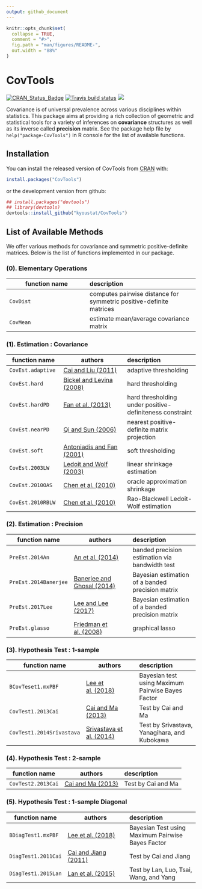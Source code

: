```yaml
---
output: github_document
---
```


<!-- README.md is generated from README.Rmd. Please edit that file -->

```r
knitr::opts_chunk$set(
  collapse = TRUE,
  comment = "#>",
  fig.path = "man/figures/README-",
  out.width = "88%"
)
```
# CovTools

<!-- badges: start -->
[![CRAN_Status_Badge](http://www.r-pkg.org/badges/version/CovTools?color=green)](https://cran.r-project.org/package=CovTools)
[![Travis build status](https://travis-ci.org/kyoustat/CovTools.svg?branch=master)](https://travis-ci.org/kyoustat/CovTools)
[![](https://cranlogs.r-pkg.org/badges/CovTools)](https://cran.r-project.org/package=CovTools)
<!-- badges: end -->


Covariance is of universal prevalence across various disciplines within statistics. 
This package aims at providing a rich collection of geometric and statistical tools for a variety of inferences on **covariance** structures as well as its inverse called **precision** matrix. See the package help file by `help("package-CovTools")` in R console for the list of available functions.

## Installation

You can install the released version of CovTools from [CRAN](https://CRAN.R-project.org) with:

``` r
install.packages("CovTools")
```
or the development version from github:
```r
## install.packages("devtools")
## library(devtools)
devtools::install_github("kyoustat/CovTools")
```

## List of Available Methods

We offer various methods for covariance and symmetric positive-definite matrices. Below is the list of functions implemented in our package.

### (0). Elementary Operations
| function name | description |
|---------------|:-------------------|
| `CovDist` | computes pairwise distance for symmetric positive-definite matrices |
| `CovMean` | estimate mean/average covariance matrix |

### (1). Estimation : Covariance
| function name | authors | description    |
|---------------|------------------|:-------------------|
| `CovEst.adaptive`| [Cai and Liu (2011)][1] | adaptive thresholding |
| `CovEst.hard`    | [Bickel and Levina (2008)][2] | hard thresholding |
| `CovEst.hardPD`  | [Fan et al. (2013)][3] | hard thresholding under positive-definiteness constraint |
| `CovEst.nearPD`  | [Qi and Sun (2006)][4] | nearest positive-definite matrix projection |
| `CovEst.soft`    | [Antoniadis and Fan (2001)][5] | soft thresholding |
| `CovEst.2003LW`  | [Ledoit and Wolf (2003)][17] | linear shrinkage estimation |
| `CovEst.2010OAS` | [Chen et al. (2010)][18] | oracle approximation shrinkage |
| `CovEst.2010RBLW` | [Chen et al. (2010)][18] | Rao-Blackwell Ledoit-Wolf estimation |


### (2). Estimation : Precision
| function name | authors | description    |
|---------------|------------------|:-------------------|
| `PreEst.2014An` | [An et al. (2014)][6] | banded precision estimation via bandwidth test |
| `PreEst.2014Banerjee` | [Banerjee and Ghosal (2014)][7] | Bayesian estimation of a banded precision matrix |
| `PreEst.2017Lee` | [Lee and Lee (2017)][8] | Bayesian estimation of a banded precision matrix |
| `PreEst.glasso` | [Friedman et al. (2008)][9] | graphical lasso |

### (3). Hypothesis Test : 1-sample 
| function name | authors | description    |
|---------------|------------------|:-------------------|
| `BCovTeset1.mxPBF` | [Lee et al. (2018)][10] | Bayesian test using Maximum Pairwise Bayes Factor |
| `CovTest1.2013Cai` | [Cai and Ma (2013)][11] | Test by Cai and Ma |
| `CovTest1.2014Srivastava` | [Srivastava et al. (2014)][12] | Test by Srivastava, Yanagihara, and Kubokawa |

### (4). Hypothesis Test : 2-sample
| function name | authors | description    |
|---------------|------------------|:-------------------|
| `CovTest2.2013Cai` | [Cai and Ma (2013)][13] | Test by Cai and Ma |

### (5). Hypothesis Test : 1-sample Diagonal
| function name | authors | description    |
|---------------|------------------|:-------------------|
| `BDiagTest1.mxPBF`  | [Lee et al. (2018)][14] | Bayesian Test using Maximum Pairwise Bayes Factor |
| `DiagTest1.2011Cai` | [Cai and Jiang (2011)][15] | Test by Cai and Jiang |
| `DiagTest1.2015Lan` | [Lan et al. (2015)][16] | Test by Lan, Luo, Tsai, Wang, and Yang |


[18]: https://doi.org/10.1109/TSP.2010.2053029
[17]: https://doi.org/10.1016/S0927-5398(03)00007-0
[16]: http://www.tandfonline.com/doi/abs/10.1080/07350015.2014.923317
[15]: http://projecteuclid.org/euclid.aos/1305292044
[14]: http://arxiv.org/abs/1809.03105
[13]: https://doi.org/10.3150/12-BEJ455
[12]: https://doi.org/10.1016/j.jmva.2014.06.003
[11]: https://doi.org/10.3150/12-BEJ455
[10]: http://arxiv.org/abs/1809.03105
[9]: https://doi.org/10.1093/biostatistics/kxm045
[8]: https://arxiv.org/abs/1707.01143
[7]: https://doi.org/10.1214/14-EJS945
[6]: https://doi.org/10.1093/biomet/asu006
[5]: https://doi.org/10.1198/016214501753208942
[4]: https://doi.org/10.1137/050624509
[3]: https://doi.org/10.1111/rssb.12016
[2]: https://projecteuclid.org/euclid.aos/1231165180
[1]: https://www.tandfonline.com/doi/abs/10.1198/jasa.2011.tm10560



